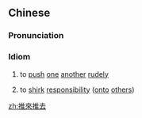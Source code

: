 {{also|推来推去}}
==Chinese==
{{zh-forms|s=推来推去}}

===Pronunciation===
{{zh-pron
|m=tuīláituīqù
|c=teoi1 loi4 teoi1 heoi3
|cat=id
}}

===Idiom===
{{zh-idiom}}

# {{lb|zh|Advanced Mandarin}} to [[push]] [[one]] [[another]] [[rudely]]
# {{lb|zh|Advanced Mandarin}} to [[shirk]] [[responsibility]] ([[onto]] [[other]]s)

[[zh:推來推去]]